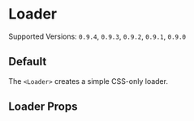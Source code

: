 

<Meta title="Elements/Loader" component={Loader} />

# Loader

Supported Versions: `0.9.4`, `0.9.3`, `0.9.2`, `0.9.1`, `0.9.0`

## Default

The `<Loader>` creates a simple CSS-only loader.

<Canvas>
  <Story name="default">
    <Loader />
  </Story>
</Canvas>

## Loader Props

<ArgsTable of={Loader} />
